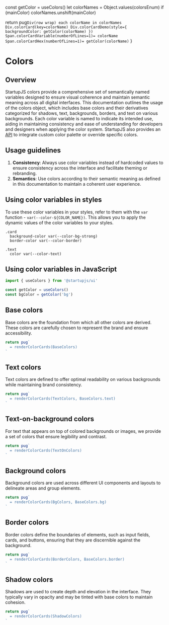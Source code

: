 
  const getColor = useColors()
  let colorNames = Object.values(colorsEnum)
  if (mainColor) colorNames.unshift(mainColor)

  return pug`
    Div(row wrap)
      each colorName in colorNames
        Div.colorCard(key=colorName)
          Div.colorCardDemo(style={ backgroundColor: getColor(colorName) })
          Span.colorCardVariable(numberOfLines=1)= colorName
          Span.colorCardHex(numberOfLines=1)= getColor(colorName)
  `
}

# Colors

## Overview

StartupJS colors provide a comprehensive set of semantically named variables designed to ensure visual coherence and maintain semantic meaning across all digital interfaces. This documentation outlines the usage of the colors object, which includes base colors and their derivatives categorized for shadows, text, backgrounds, borders, and text on various backgrounds. Each color variable is named to indicate its intended use, aiding in maintaining consistency and ease of understanding for developers and designers when applying the color system. StartupJS also provides an [API](./colorCustomization) to integrate custom color palette or override specific colors.

## Usage guidelines

1. **Consistency**: Always use color variables instead of hardcoded values to ensure consistency across the interface and facilitate theming or rebranding.
2. **Semantics**: Use colors according to their semantic meaning as defined in this documentation to maintain a coherent user experience.

## Using color variables in styles

To use these color variables in your styles, refer to them with the `var` function - `var(--color-${COLOR_NAME})`. This allows you to apply the dynamic values of the color variables to your styles.

```styl
.card
  background-color var(--color-bg-strong)
  border-color var(--color-border)

.text
  color var(--color-text)
```
## Using color variables in JavaScript

```js
import { useColors } from '@startupjs/ui'

const getColor = useColors()
const bgColor = getColor('bg')
```

## Base colors

Base colors are the foundation from which all other colors are derived. These colors are carefully chosen to represent the brand and ensure accessibility.

```jsx pure-example noscroll
return pug`
  = renderColorCards(BaseColors)
`
```

## Text colors

Text colors are defined to offer optimal readability on various backgrounds while maintaining brand consistency.

```jsx pure-example noscroll
return pug`
  = renderColorCards(TextColors, BaseColors.text)
`
```

## Text-on-background colors

For text that appears on top of colored backgrounds or images, we provide a set of colors that ensure legibility and contrast.

```jsx pure-example noscroll
return pug`
  = renderColorCards(TextOnColors)
`
```

## Background colors

Background colors are used across different UI components and layouts to delineate areas and group elements.

```jsx pure-example noscroll
return pug`
  = renderColorCards(BgColors, BaseColors.bg)
`
```

## Border colors

Border colors define the boundaries of elements, such as input fields, cards, and buttons, ensuring that they are discernible against the background.

```jsx pure-example noscroll
return pug`
  = renderColorCards(BorderColors, BaseColors.border)
`
```

## Shadow colors

Shadows are used to create depth and elevation in the interface. They typically vary in opacity and may be tinted with base colors to maintain cohesion.

```jsx pure-example noscroll
return pug`
  = renderColorCards(ShadowColors)
`
```
